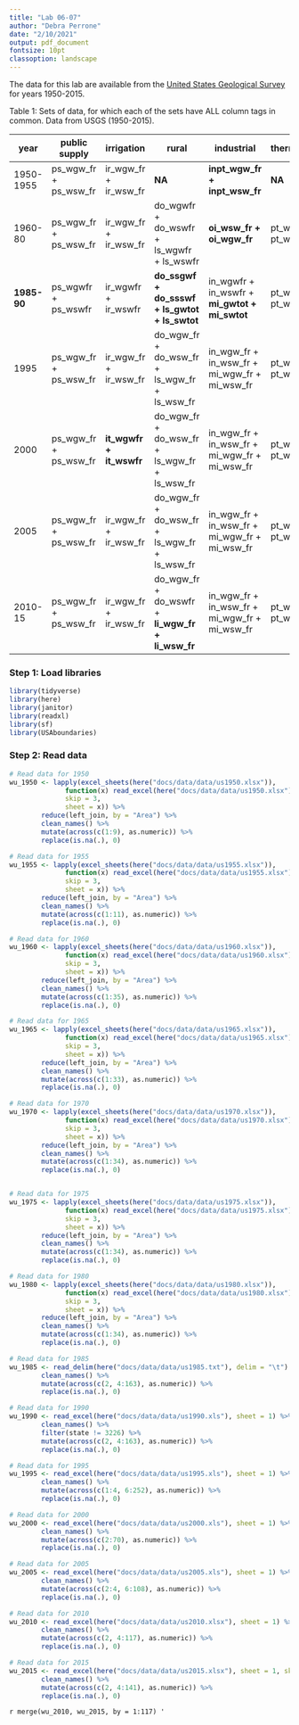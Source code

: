 ```yaml
---
title: "Lab 06-07"
author: "Debra Perrone"
date: "2/10/2021"
output: pdf_document
fontsize: 10pt
classoption: landscape
---
```



The data for this lab are available from the [United States Geological Survey](https://water.usgs.gov/watuse/data/index.html) for years 1950-2015. 
 
 

Table 1: Sets of data, for which each of the sets have ALL column tags in common. Data from USGS (1950-2015). 

year        | public supply           | irrigation              | rural                                             | industrial                                          | thermoelectric        | state
----        |----                     | ----                    | ----                                              | ----                                                | ----                  | ----
1950-1955   | ps_wgw_fr + ps_wsw_fr   | ir_wgw_fr + ir_wsw_fr   | **NA**                                            | **inpt_wgw_fr + inpt_wsw_fr**                       | **NA**                | **area**
1960-80     | ps_wgw_fr + ps_wsw_fr   | ir_wgw_fr + ir_wsw_fr   | do_wgwfr + do_wswfr + ls_wgwfr + ls_wswfr         | **oi_wsw_fr + oi_wgw_fr**                           | pt_wgw_fr + pt_wsw_fr | **area**
**1985-90** | ps_wgwfr + ps_wswfr     | ir_wgwfr + ir_wswfr     | **do_ssgwf + do_ssswf + ls_gwtot + ls_swtot**     | in_wgwfr + in_wswfr	+ **mi_gwtot + mi_swtot** | pt_wgwfr + pt_wswfr   | **scode**
1995        | ps_wgw_fr + ps_wsw_fr   | ir_wgw_fr + ir_wsw_fr   | do_wgw_fr + do_wsw_fr + ls_wgw_fr + ls_wsw_fr     | in_wgw_fr + in_wsw_fr + mi_wgw_fr + mi_wsw_fr       | pt_wgw_fr + pt_wsw_fr | **state_code**
2000        | ps_wgw_fr + ps_wsw_fr   | **it_wgwfr + it_wswfr** | do_wgw_fr + do_wsw_fr + ls_wgw_fr + ls_wsw_fr     | in_wgw_fr + in_wsw_fr +	mi_wgw_fr + mi_wsw_fr     | pt_wgw_fr + pt_wsw_fr | statefips
2005        | ps_wgw_fr + ps_wsw_fr   | ir_wgw_fr + ir_wsw_fr   | do_wgw_fr + do_wsw_fr + ls_wgw_fr + ls_wsw_fr     | in_wgw_fr + in_wsw_fr +	mi_wgw_fr + mi_wsw_fr     | pt_wgw_fr + pt_wsw_fr | statefips
2010-15     | ps_wgw_fr + ps_wsw_fr   | ir_wgw_fr + ir_wsw_fr   | do_wgw_fr + do_wswfr + **li_wgw_fr + li_wsw_fr**  | in_wgw_fr + in_wsw_fr +	mi_wgw_fr + mi_wsw_fr	  | pt_wgw_fr + pt_wsw_fr | statefips


### Step 1: Load libraries
```r
library(tidyverse)
library(here)
library(janitor)
library(readxl)
library(sf)
library(USAboundaries)
```

### Step 2: Read data
```r

# Read data for 1950
wu_1950 <- lapply(excel_sheets(here("docs/data/data/us1950.xlsx")), 
              function(x) read_excel(here("docs/data/data/us1950.xlsx"), 
              skip = 3, 
              sheet = x)) %>%
        reduce(left_join, by = "Area") %>%
        clean_names() %>%
        mutate(across(c(1:9), as.numeric)) %>%
        replace(is.na(.), 0)

# Read data for 1955
wu_1955 <- lapply(excel_sheets(here("docs/data/data/us1955.xlsx")), 
              function(x) read_excel(here("docs/data/data/us1955.xlsx"), 
              skip = 3, 
              sheet = x)) %>%
        reduce(left_join, by = "Area") %>%
        clean_names() %>%
        mutate(across(c(1:11), as.numeric)) %>%
        replace(is.na(.), 0)

# Read data for 1960
wu_1960 <- lapply(excel_sheets(here("docs/data/data/us1960.xlsx")), 
              function(x) read_excel(here("docs/data/data/us1960.xlsx"), 
              skip = 3, 
              sheet = x)) %>%
        reduce(left_join, by = "Area") %>%
        clean_names() %>%
        mutate(across(c(1:35), as.numeric)) %>%
        replace(is.na(.), 0)

# Read data for 1965
wu_1965 <- lapply(excel_sheets(here("docs/data/data/us1965.xlsx")), 
              function(x) read_excel(here("docs/data/data/us1965.xlsx"), 
              skip = 3, 
              sheet = x)) %>%
        reduce(left_join, by = "Area") %>%
        clean_names() %>%
        mutate(across(c(1:33), as.numeric)) %>%
        replace(is.na(.), 0)

# Read data for 1970
wu_1970 <- lapply(excel_sheets(here("docs/data/data/us1970.xlsx")), 
              function(x) read_excel(here("docs/data/data/us1970.xlsx"), 
              skip = 3, 
              sheet = x)) %>%
        reduce(left_join, by = "Area") %>%
        clean_names() %>%
        mutate(across(c(1:34), as.numeric)) %>%
        replace(is.na(.), 0)


# Read data for 1975
wu_1975 <- lapply(excel_sheets(here("docs/data/data/us1975.xlsx")), 
              function(x) read_excel(here("docs/data/data/us1975.xlsx"), 
              skip = 3, 
              sheet = x)) %>%
        reduce(left_join, by = "Area") %>%
        clean_names() %>%
        mutate(across(c(1:34), as.numeric)) %>%
        replace(is.na(.), 0)

# Read data for 1980
wu_1980 <- lapply(excel_sheets(here("docs/data/data/us1980.xlsx")), 
              function(x) read_excel(here("docs/data/data/us1980.xlsx"), 
              skip = 3, 
              sheet = x)) %>%
        reduce(left_join, by = "Area") %>%
        clean_names() %>%
        mutate(across(c(1:34), as.numeric)) %>%
        replace(is.na(.), 0)

# Read data for 1985
wu_1985 <- read_delim(here("docs/data/data/us1985.txt"), delim = "\t") %>%
        clean_names() %>%
        mutate(across(c(2, 4:163), as.numeric)) %>%
        replace(is.na(.), 0)

# Read data for 1990
wu_1990 <- read_excel(here("docs/data/data/us1990.xls"), sheet = 1) %>%
        clean_names() %>%
        filter(state != 3226) %>%
        mutate(across(c(2, 4:163), as.numeric)) %>%
        replace(is.na(.), 0)

# Read data for 1995
wu_1995 <- read_excel(here("docs/data/data/us1995.xls"), sheet = 1) %>%
        clean_names() %>%
        mutate(across(c(1:4, 6:252), as.numeric)) %>%
        replace(is.na(.), 0)

# Read data for 2000
wu_2000 <- read_excel(here("docs/data/data/us2000.xls"), sheet = 1) %>%
        clean_names() %>%
        mutate(across(c(2:70), as.numeric)) %>%
        replace(is.na(.), 0)

# Read data for 2005
wu_2005 <- read_excel(here("docs/data/data/us2005.xls"), sheet = 1) %>%
        clean_names() %>%
        mutate(across(c(2:4, 6:108), as.numeric)) %>%
        replace(is.na(.), 0)

# Read data for 2010
wu_2010 <- read_excel(here("docs/data/data/us2010.xlsx"), sheet = 1) %>%
        clean_names() %>%
        mutate(across(c(2, 4:117), as.numeric)) %>%
        replace(is.na(.), 0)

# Read data for 2015
wu_2015 <- read_excel(here("docs/data/data/us2015.xlsx"), sheet = 1, skip = 1) %>%
        clean_names() %>%
        mutate(across(c(2, 4:141), as.numeric)) %>%
        replace(is.na(.), 0)
```



```r
merge(wu_2010, wu_2015, by = 1:117)
'```













